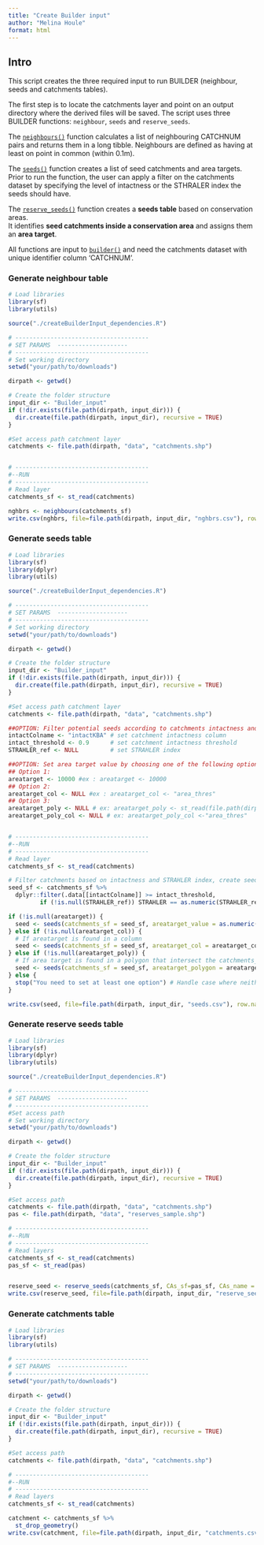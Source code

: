 ```yaml
---
title: "Create Builder input"
author: "Melina Houle"
format: html
---
```


## Intro

This script creates the three required input to run BUILDER (neighbour, seeds and catchments tables).  

The first step is to locate the catchments layer and point on an output directory where the derived files will be saved. The script uses three BUILDER functions: `neighbour`, `seeds` and `reserve_seeds`. 

The [`neighbours()`](../tools/neighbours.html) function calculates a list of neighbouring CATCHNUM pairs and returns them in a long tibble. Neighbours are defined as having at least on point in common (within 0.1m).

The [`seeds()`](../tools/seeds.html) function creates a list of seed catchments and area targets. Prior to run the function, the user can apply a filter on the catchments dataset by specifying the level of intactness or the STHRALER index the seeds should have.  

The [`reserve_seeds()`](../tools/reserve_seeds.html) function creates a **seeds table** based on conservation areas.  
It identifies **seed catchments inside a conservation area** and assigns them an **area target**.

All functions are input to [`builder()`](../tools/builder.html) and need the catchments dataset with unique identifier column 'CATCHNUM'.


### Generate neighbour table

```r 
# Load libraries
library(sf)
library(utils)

source("./createBuilderInput_dependencies.R")

# --------------------------------------
# SET PARAMS  --------------------
# --------------------------------------
# Set working directory
setwd("your/path/to/downloads")

dirpath <- getwd()

# Create the folder structure
input_dir <- "Builder_input"
if (!dir.exists(file.path(dirpath, input_dir))) {
  dir.create(file.path(dirpath, input_dir), recursive = TRUE)
}

#Set access path catchment layer
catchments <- file.path(dirpath, "data", "catchments.shp")


# --------------------------------------
#--RUN
# --------------------------------------
# Read layer
catchments_sf <- st_read(catchments)

nghbrs <- neighbours(catchments_sf)
write.csv(nghbrs, file=file.path(dirpath, input_dir, "nghbrs.csv"), row.names=FALSE) 
```


### Generate seeds table

```r
# Load libraries
library(sf)
library(dplyr)
library(utils)

source("./createBuilderInput_dependencies.R")

# --------------------------------------
# SET PARAMS  --------------------
# --------------------------------------
# Set working directory
setwd("your/path/to/downloads")

dirpath <- getwd()

# Create the folder structure
input_dir <- "Builder_input"
if (!dir.exists(file.path(dirpath, input_dir))) {
  dir.create(file.path(dirpath, input_dir), recursive = TRUE)
}

#Set access path catchment layer
catchments <- file.path(dirpath, "data", "catchments.shp")

##OPTION: Filter potential seeds according to catchments intactness and STHRALER index
intactColname <- "intactKBA" # set catchment intactness column
intact_threshold <- 0.9      # set catchment intactness threshold
STRAHLER_ref <- NULL         # set STRAHLER index

##OPTION: Set area target value by choosing one of the following options. Leave argument to NULL  if not chosen
## Option 1:
areatarget <- 10000 #ex : areatarget <- 10000
## Option 2:
areatarget_col <- NULL #ex : areatarget_col <- "area_thres" 
## Option 3:
areatarget_poly <- NULL # ex: areatarget_poly <- st_read(file.path(dirpath, "data", "poly_areatarget.shp"))
areatarget_poly_col <- NULL # ex: areatarget_poly_col <-"area_thres"


# --------------------------------------
#--RUN
# --------------------------------------
# Read layer
catchments_sf <- st_read(catchments)

# Filter catchments based on intactness and STRAHLER index, create seeds and convert to csv
seed_sf <- catchments_sf %>%
  dplyr::filter(.data[[intactColname]] >= intact_threshold, 
         if (!is.null(STRAHLER_ref)) STRAHLER == as.numeric(STRAHLER_ref) else TRUE)

if (!is.null(areatarget)) {
  seed <- seeds(catchments_sf = seed_sf, areatarget_value = as.numeric(areatarget))
} else if (!is.null(areatarget_col)) {
  # If areatarget is found in a column
  seed <- seeds(catchments_sf = seed_sf, areatarget_col = areatarget_col)
} else if (!is.null(areatarget_poly)) {
  # If area target is found in a polygon that intersect the catchments_sf
  seed <- seeds(catchments_sf = seed_sf, areatarget_polygon = areatarget_poly, areatarget_polygon_col = areatarget_poly_col)
} else {
  stop("You need to set at least one option") # Handle case where neither exists
}

write.csv(seed, file=file.path(dirpath, input_dir, "seeds.csv"), row.names=FALSE) 
```


### Generate reserve seeds table

```r 
# Load libraries
library(sf)
library(dplyr)
library(utils)

source("./createBuilderInput_dependencies.R")

# --------------------------------------
# SET PARAMS  --------------------
# --------------------------------------
#Set access path 
# Set working directory
setwd("your/path/to/downloads")

dirpath <- getwd()

# Create the folder structure
input_dir <- "Builder_input"
if (!dir.exists(file.path(dirpath, input_dir))) {
  dir.create(file.path(dirpath, input_dir), recursive = TRUE)
}

#Set access path 
catchments <- file.path(dirpath, "data", "catchments.shp")
pas <- file.path(dirpath, "data", "reserves_sample.shp")

# --------------------------------------
#--RUN
# --------------------------------------
# Read layers
catchments_sf <- st_read(catchments)
pas_sf <- st_read(pas)


reserve_seed <- reserve_seeds(catchments_sf, CAs_sf=pas_sf, CAs_name = "PARENT_ID", areatarget_value = 10000, joinType = "INTERSECT")
write.csv(reserve_seed, file=file.path(dirpath, input_dir, "reserve_seeds.csv"), row.names=FALSE) 
```


### Generate catchments table

```r
# Load libraries
library(sf)
library(utils)

# --------------------------------------
# SET PARAMS  --------------------
# --------------------------------------
setwd("your/path/to/downloads")

dirpath <- getwd()

# Create the folder structure
input_dir <- "Builder_input"
if (!dir.exists(file.path(dirpath, input_dir))) {
  dir.create(file.path(dirpath, input_dir), recursive = TRUE)
}

#Set access path 
catchments <- file.path(dirpath, "data", "catchments.shp")

# --------------------------------------
#--RUN
# --------------------------------------
# Read layers
catchments_sf <- st_read(catchments)

catchment <- catchments_sf %>%
  st_drop_geometry()
write.csv(catchment, file=file.path(dirpath, input_dir, "catchments.csv"), row.names=FALSE)

```


